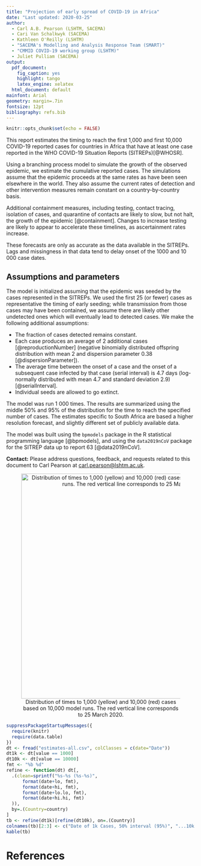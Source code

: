 ```yaml
---
title: "Projection of early spread of COVID-19 in Africa"
date: "Last updated: 2020-03-25"
author:
  - Carl A.B. Pearson (LSHTM, SACEMA)
  - Cari Van Schalkwyk (SACEMA)
  - Kathleen O'Reilly (LSHTM)
  - "SACEMA's Modelling and Analysis Response Team (SMART)"
  - "CMMID COVID-19 working group (LSHTM)"
  - Juliet Pulliam (SACEMA)
output: 
  pdf_document:
    fig_caption: yes
    highlight: tango
    latex_engine: xelatex
  html_document: default
mainfont: Arial
geometry: margin=.7in
fontsize: 12pt
bibliography: refs.bib
---
```


```r
knitr::opts_chunk$set(echo = FALSE)
```

This report estimates the timing to reach the first 1,000 and first 10,000 COVID-19 reported cases for countries in Africa that have at least one case reported in the WHO COVID-19 Situation Reports (SITREPs)[@WHOSR].

Using a branching process model to simulate the growth of the observed epidemic, we estimate the cumulative reported cases. The simulations assume that the epidemic proceeds at the same rates as have been seen elsewhere in the world. They also assume the current rates of detection and other intervention measures remain constant on a country-by-country basis.

Additional containment measures, including testing, contact tracing, isolation of cases, and quarantine of contacts are likely to slow, but not halt, the growth of the epidemic [@containment]. Changes to increase testing are likely to appear to accelerate these timelines, as ascertainment rates increase.

These forecasts are only as accurate as the data available in the SITREPs. Lags and missingness in that data tend to delay onset of the 1000 and 10 000 case dates. 

## Assumptions and parameters

The model is initialized assuming that the epidemic was seeded by the cases represented in the SITREPs. We used the first 25 (or fewer) cases as representative the timing of early seeding; while transmission from those cases may have been contained, we assume there are likely other undetected ones which will eventually lead to detected cases. We make the following additional assumptions:

- The fraction of cases detected remains constant.
- Each case produces an average of 2 additional cases [@reproductionNumber] (negative binomially distributed offspring distribution with mean 2 and dispersion parameter 0.38 [@dispersionParameter]).
- The average time between the onset of a case and the onset of a subsequent case infected by that case (serial interval) is 4.7 days (log-normally distributed with mean 4.7 and standard deviation 2.9) [@serialInterval].
- Individual seeds are allowed to go extinct.

The model was run 1 000 times. The results are summarized using the middle 50\% and 95\% of the distribution for the time to reach the specified number of cases. The estimates specific to South Africa are based a higher resolution forecast, and slightly different set of publicly available data.

The model was built using the `bpmodels` package in the R statistical programming language [@bpmodels], and using the `data2019nCoV` package for the SITREP data up to report 63 [@data2019nCoV].

**Contact:** Please address questions, feedback, and requests related to this document to Carl Pearson at <carl.pearson@lshtm.ac.uk>.

\pagebreak
<center>

![Distribution of times to 1,000 (yellow) and 10,000 (red) cases based on 10,000 model runs. The red vertical line corresponds to 25 March 2020.](estimates-all.png){width=600px}

</center>

\clearpage
\pagebreak

```r
suppressPackageStartupMessages({
  require(knitr)
  require(data.table)
})
dt <- fread("estimates-all.csv", colClasses = c(date="Date"))
dt1k <- dt[value == 1000]
dt10k <- dt[value == 10000]
fmt <- "%b %d"
refine <- function(dt) dt[,
  .(clean=sprintf("%s-%s (%s-%s)",
      format(date+lo, fmt),
      format(date+hi, fmt),
      format(date+lo.lo, fmt),
      format(date+hi.hi, fmt)
  )),
  by=.(Country=country)
]
tb <- refine(dt1k)[refine(dt10k), on=.(Country)]
colnames(tb)[2:3] <- c("Date of 1k Cases, 50% interval (95%)", "...10k Cases")
kable(tb)
```

\pagebreak

# References